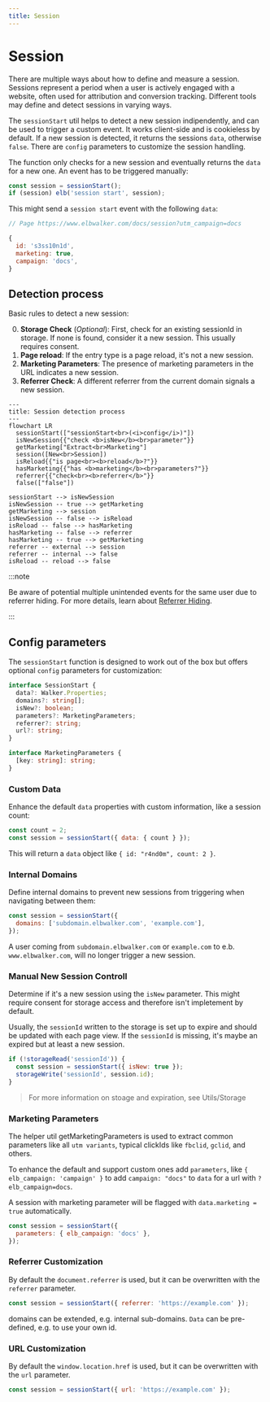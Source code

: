 ```yaml
---
title: Session
---
```



# Session

There are multiple ways about how to define and measure a session. Sessions
represent a period when a user is actively engaged with a website, often used
for attribution and conversion tracking. Different tools may define and detect
sessions in varying ways.

The `sessionStart` util helps to detect a new session indipendently, and can be
used to trigger a custom event. It works client-side and is cookieless by
default. If a new session is detected, it returns the sessions `data`, otherwise
`false`. There are `config` parameters to customize the session handling.

The function only checks for a new session and eventually returns the `data` for
a new one. An event has to be triggered manually:

```ts
const session = sessionStart();
if (session) elb('session start', session);
```

This might send a `session start` event with the following `data`:

```js
// Page https://www.elbwalker.com/docs/session?utm_campaign=docs

{
  id: 's3ss10n1d',
  marketing: true,
  campaign: 'docs',
}
```

## Detection process

Basic rules to detect a new session:

0. **Storage Check** (_Optional_): First, check for an existing sessionId in
   storage. If none is found, consider it a new session. This usually requires
   consent.
1. **Page reload**: If the entry type is a page reload, it's not a new session.
2. **Marketing Parameters**: The presence of marketing parameters in the URL
   indicates a new session.
3. **Referrer Check**: A different referrer from the current domain signals a
   new session.

```mermaid
---
title: Session detection process
---
flowchart LR
  sessionStart(["sessionStart<br>(<i>config</i>)"])
  isNewSession{{"check <b>isNew</b><br>parameter"}}
  getMarketing["Extract<br>Marketing"]
  session([New<br>Session])
  isReload{{"is page<br><b>reload</b>?"}}
  hasMarketing{{"has <b>marketing</b><br>parameters?"}}
  referrer{{"check<br><b>referrer</b>"}}
  false(["false"])

sessionStart --> isNewSession
isNewSession -- true --> getMarketing
getMarketing --> session
isNewSession -- false --> isReload
isReload -- false --> hasMarketing
hasMarketing -- false --> referrer
hasMarketing -- true --> getMarketing
referrer -- external --> session
referrer -- internal --> false
isReload -- reload --> false
```

:::note

Be aware of potential multiple unintended events for the same user due to
referrer hiding. For more details, learn about
[Referrer Hiding](https://en.wikipedia.org/wiki/HTTP_referer#Referrer_hiding).

:::

## Config parameters

The `sessionStart` function is designed to work out of the box but offers
optional `config` parameters for customization:

```ts
interface SessionStart {
  data?: Walker.Properties;
  domains?: string[];
  isNew?: boolean;
  parameters?: MarketingParameters;
  referrer?: string;
  url?: string;
}

interface MarketingParameters {
  [key: string]: string;
}
```

### Custom Data

Enhance the default `data` properties with custom information, like a session
count:

```js
const count = 2;
const session = sessionStart({ data: { count } });
```

This will return a `data` object like `{ id: "r4nd0m", count: 2 }`.

### Internal Domains

Define internal domains to prevent new sessions from triggering when navigating
between them:

```js
const session = sessionStart({
  domains: ['subdomain.elbwalker.com', 'example.com'],
});
```

A user coming from `subdomain.elbwalker.com` or `example.com` to e.b.
`www.elbwalker.com`, will no longer trigger a new session.

### Manual New Session Controll

Determine if it's a new session using the `isNew` parameter. This might require
consent for storage access and therefore isn't impletement by default.

Usually, the `sessionId` written to the storage is set up to expire and should
be updated with each page view. If the `sessionId` is missing, it's maybe an
expired but at least a new session.

```js
if (!storageRead('sessionId')) {
  const session = sessionStart({ isNew: true });
  storageWrite('sessionId', session.id);
}
```

> For more information on stoage and expiration, see <Link to="storage">
> Utils/Storage </Link>

### Marketing Parameters

The helper util <Link to="helper#getmarketingparameters">
getMarketingParameters</Link> is used to extract common parameters like all
`utm variants`, typical clickIds like `fbclid`, `gclid`, and others.

To enhance the default and support custom ones add `parameters`, like
`{ elb_campaign: 'campaign' }` to add `campaign: "docs"` to `data` for a url
with `?elb_campaign=docs`.

A session with marketing parameter will be flagged with `data.marketing = true`
automatically.

```js
const session = sessionStart({
  parameters: { elb_campaign: 'docs' },
});
```

### Referrer Customization

By default the `document.referrer` is used, but it can be overwritten with the
`referrer` parameter.

```js
const session = sessionStart({ referrer: 'https://example.com' });
```

domains can be extended, e.g. internal sub-domains. `Data` can be pre-defined,
e.g. to use your own id.

### URL Customization

By default the `window.location.href` is used, but it can be overwritten with
the `url` parameter.

```js
const session = sessionStart({ url: 'https://example.com' });
```
